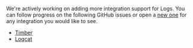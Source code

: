 We're actively working on adding more integration support for Logs. You can follow progress on the following GitHub issues or open a [new one](https://github.com/getsentry/sentry-java/issues/new/choose) for any integration you would like to see.

- [Timber](/platforms/android/guides/timber/logs/)
- [Logcat](/platforms/android/guides/logcat/logs/)
